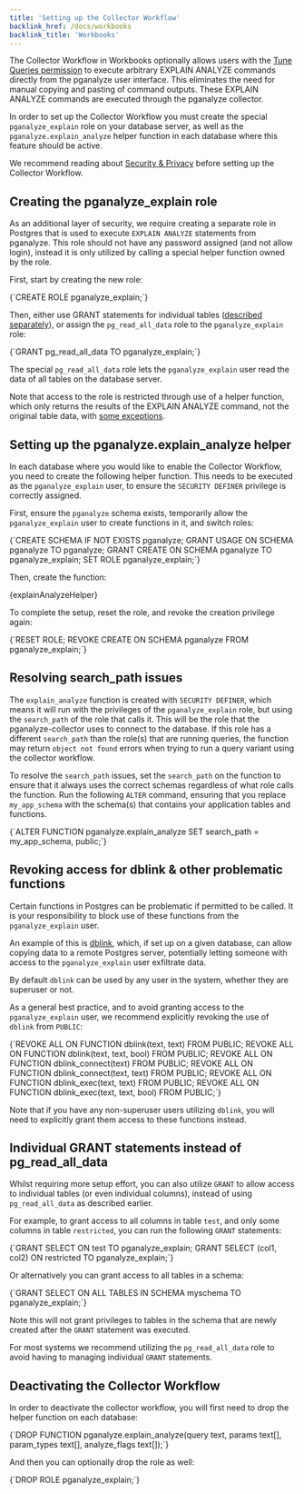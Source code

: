 ```yaml
---
title: 'Setting up the Collector Workflow'
backlink_href: /docs/workbooks
backlink_title: 'Workbooks'
---
```



<DocsBetaFeature feature="Workbooks" />

The Collector Workflow in Workbooks optionally allows users with the [Tune Queries permission](/docs/accounts/permissions#tune-queries)
to execute arbitrary EXPLAIN ANALYZE commands directly from the pganalyze user interface. This eliminates
the need for manual copying and pasting of command outputs. These EXPLAIN ANALYZE commands are executed
through the pganalyze collector.

In order to set up the Collector Workflow you must create the special `pganalyze_explain`
role on your database server, as well as the `pganalyze.explain_analyze` helper function
in each database where this feature should be active.

We recommend reading about [Security & Privacy](security-privacy) before setting up the Collector Workflow.

## Creating the pganalyze_explain role

As an additional layer of security, we require creating a separate role in Postgres
that is used to execute `EXPLAIN ANALYZE` statements from pganalyze. This role should
not have any password assigned (and not allow login), instead it is only utilized
by calling a special helper function owned by the role.

First, start by creating the new role:

<CodeBlock language="sql">
{`CREATE ROLE pganalyze_explain;`}
</CodeBlock>

Then, either use GRANT statements for individual tables ([described separately](#individual-grant-statements-instead-of-pg_read_all_data)), or assign the
`pg_read_all_data` role to the `pganalyze_explain` role:

<CodeBlock language="sql">
{`GRANT pg_read_all_data TO pganalyze_explain;`}
</CodeBlock>

The special `pg_read_all_data` role lets the `pganalyze_explain` user read the data of
all tables on the database server.

Note that access to the role is restricted through use of a helper
function, which only returns the results of the EXPLAIN ANALYZE command, not the original
table data, with [some exceptions](security-privacy#data-privacy-considerations).

## Setting up the pganalyze.explain_analyze helper

In each database where you would like to enable the Collector Workflow, you need to create
the following helper function. This needs to be executed as the `pganalyze_explain` user,
to ensure the `SECURITY DEFINER` privilege is correctly assigned.

First, ensure the `pganalyze` schema exists, temporarily allow the `pganalyze_explain`
user to create functions in it, and switch roles:

<CodeBlock language="sql">
{`CREATE SCHEMA IF NOT EXISTS pganalyze;
GRANT USAGE ON SCHEMA pganalyze TO pganalyze;
GRANT CREATE ON SCHEMA pganalyze TO pganalyze_explain;
SET ROLE pganalyze_explain;`}
</CodeBlock>

Then, create the function:

<CodeBlock language="sql">
{explainAnalyzeHelper}
</CodeBlock>

To complete the setup, reset the role, and revoke the creation privilege again:

<CodeBlock language="sql">
{`RESET ROLE;
REVOKE CREATE ON SCHEMA pganalyze FROM pganalyze_explain;`}
</CodeBlock>
<br/>

## Resolving search_path issues
The `explain_analyze` function is created with `SECURITY DEFINER`, which means it will run with the privileges of the `pganalyze_explain` role,
but using the `search_path` of the role that calls it. This will be the role that the pganalyze-collector uses to connect to the database. If
this role has a different `search_path` than the role(s) that are running queries, the function may return `object not found` errors when trying to
run a query variant using the collector workflow.

To resolve the `search_path` issues, set the `search_path` on the function to ensure that it always uses the correct schemas regardless of what role
calls the function. Run the following `ALTER` command, ensuring that you replace `my_app_schema` with the schema(s) that contains your application 
tables and functions.

<CodeBlock language="sql">
{`ALTER FUNCTION pganalyze.explain_analyze SET search_path = my_app_schema, public;`}
</CodeBlock>
<br/>

 
## Revoking access for dblink & other problematic functions

Certain functions in Postgres can be problematic if permitted to be called. It is your
responsibility to block use of these functions from the `pganalyze_explain` user.

An example of this is [dblink](https://www.postgresql.org/docs/current/dblink.html), which,
if set up on a given database, can allow copying data to a remote Postgres server, potentially
letting someone with access to the `pganalyze_explain` user exfiltrate data.

By default `dblink` can be used by any user in the system, whether they are superuser or not.

As a general best practice, and to avoid granting access to the `pganalyze_explain` user,
we recommend explicitly revoking the use of `dblink` from `PUBLIC`:

<CodeBlock language="sql">
{`REVOKE ALL ON FUNCTION dblink(text, text) FROM PUBLIC;
REVOKE ALL ON FUNCTION dblink(text, text, bool) FROM PUBLIC;
REVOKE ALL ON FUNCTION dblink_connect(text) FROM PUBLIC;
REVOKE ALL ON FUNCTION dblink_connect(text, text) FROM PUBLIC;
REVOKE ALL ON FUNCTION dblink_exec(text, text) FROM PUBLIC;
REVOKE ALL ON FUNCTION dblink_exec(text, text, bool) FROM PUBLIC;`}
</CodeBlock>

Note that if you have any non-superuser users utilizing `dblink`, you will need to explicitly
grant them access to these functions instead.

## Individual GRANT statements instead of pg_read_all_data

Whilst requiring more setup effort, you can also utilize `GRANT` to allow access to individual tables (or even individual columns),
instead of using `pg_read_all_data` as described earlier.

For example, to grant access to all columns in table `test`, and only some columns in table `restricted`, you can run the following `GRANT` statements:

<CodeBlock language="sql">
{`GRANT SELECT ON test TO pganalyze_explain;
GRANT SELECT (col1, col2) ON restricted TO pganalyze_explain;`}
</CodeBlock>

Or alternatively you can grant access to all tables in a schema:

<CodeBlock language="sql">
{`GRANT SELECT ON ALL TABLES IN SCHEMA myschema TO pganalyze_explain;`}
</CodeBlock>

Note this will not grant privileges to tables in the schema that are newly created after the `GRANT` statement was executed.

For most systems we recommend utilizing the `pg_read_all_data` role to avoid having to managing individual `GRANT` statements.

## Deactivating the Collector Workflow

In order to deactivate the collector workflow, you will first need to drop the helper function on each database:

<CodeBlock language="sql">
{`DROP FUNCTION pganalyze.explain_analyze(query text, params text[], param_types text[], analyze_flags text[]);`}
</CodeBlock>

And then you can optionally drop the role as well:

<CodeBlock language="sql">
{`DROP ROLE pganalyze_explain;`}
</CodeBlock>
